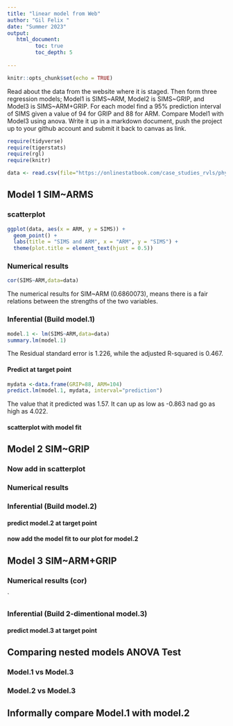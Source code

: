 ```yaml
---
title: "linear model from Web"
author: "Gil Felix "
date: "Summer 2023"
output:
   html_document:
         toc: true
         toc_depth: 5
        
---
```


```r
knitr::opts_chunk$set(echo = TRUE)
```

Read about the data from the website where it is staged.  Then form three regression models; Model1 is SIMS~ARM, Model2 is SIMS~GRIP, and Model3 is SIMS~ARM+GRIP. For each model find a 95% prediction interval of SIMS given a value of 94  for GRIP and 88 for ARM. Compare Model1 with Model3 using anova. Write it up in a markdown document, push the project up to your github account and submit it back to canvas as link. 

 


```r
require(tidyverse)
require(tigerstats)
require(rgl)
require(knitr)

```

```r
data <- read.csv(file="https://onlinestatbook.com/case_studies_rvls/physical_strength/data.txt",sep="",header=TRUE)  

```

## Model 1 SIM~ARMS

### scatterplot

```r
ggplot(data, aes(x = ARM, y = SIMS)) +
  geom_point() +
  labs(title = "SIMS and ARM", x = "ARM", y = "SIMS") +
  theme(plot.title = element_text(hjust = 0.5))
```

### Numerical results

```r
cor(SIMS~ARM,data=data)
```
The numerical results for SIM~ARM (0.6860073), means there is a fair relations between the strengths of the two variables.


### Inferential  (Build model.1)

```r
model.1 <- lm(SIMS~ARM,data=data)
summary.lm(model.1)
```

The Residual standard error is 1.226, while the adjusted R-squared is 0.467. 


#### Predict at target point

```r
mydata <-data.frame(GRIP=88, ARM=104)
predict.lm(model.1, mydata, interval="prediction")
```
The value that it predicted was 1.57. It can up as low as -0.863 nad go as high as 4.022.


#### scatterplot with model fit
  

## Model 2 SIM~GRIP

### Now add in scatterplot


### Numerical results 


### Inferential  (Build model.2)
  

#### predict model.2 at target point

#### now add the model fit to our plot for model.2
  


## Model 3 SIM~ARM+GRIP

### Numerical results (cor)

`
  
### Inferential  (Build 2-dimentional model.3)

#### predict model.3 at target point
  

## Comparing nested models ANOVA Test

### Model.1 vs Model.3
### Model.2 vs Model.3

## Informally compare Model.1 with model.2

